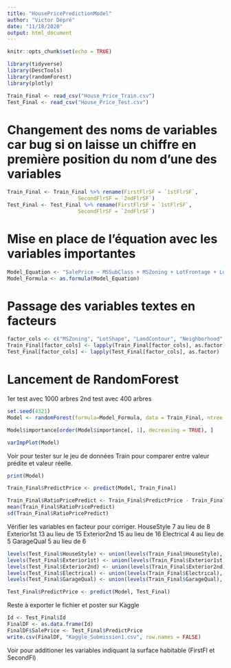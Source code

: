 ```yaml
---
title: "HousePricePredictionModel"
author: "Victor Dépré"
date: "11/18/2020"
output: html_document
---
```


```r
knitr::opts_chunk$set(echo = TRUE)
```

```r
library(tidyverse)
library(DescTools)
library(randomForest)
library(plotly)
```

```r
Train_Final <- read_csv("House_Price_Train.csv")
Test_Final <- read_csv("House_Price_Test.csv")
```

# Changement des noms de variables car bug si on laisse un chiffre en première position du nom d'une des variables

```r
Train_Final <- Train_Final %>% rename(FirstFlrSF = `1stFlrSF`,
                       SecondFlrSF = `2ndFlrSF`)
Test_Final <- Test_Final %>% rename(FirstFlrSF = `1stFlrSF`,
                       SecondFlrSF = `2ndFlrSF`)
```

# Mise en place de l'équation avec les variables importantes

```r
Model_Equation <- "SalePrice ~ MSSubClass + MSZoning + LotFrontage + LotArea + LotShape + LandContour +   Neighborhood + BldgType + HouseStyle + OverallQual  + OverallCond + YearBuilt + YearRemodAdd  + Exterior1st + Exterior2nd +  MasVnrType + MasVnrArea + ExterQual + Foundation + BsmtQual + BsmtCond + BsmtFinType1 + BsmtFinSF1 + BsmtFinType2 + BsmtUnfSF + TotalBsmtSF +  HeatingQC + CentralAir + Electrical + FirstFlrSF + SecondFlrSF + GrLivArea + BsmtFullBath + FullBath + HalfBath + BedroomAbvGr + KitchenAbvGr + KitchenQual + TotRmsAbvGrd + Functional + Fireplaces + FireplaceQu + GarageType + GarageFinish + GarageCars + GarageArea + GarageQual + GarageCond + PavedDrive + WoodDeckSF + OpenPorchSF + SaleCondition"
Model_Formula <- as.formula(Model_Equation) 
```

# Passage des variables textes en facteurs

```r
factor_cols <- c("MSZoning", "LotShape", "LandContour", "Neighborhood", "BldgType", "HouseStyle", "Exterior1st", "Exterior2nd", "MasVnrType", "ExterQual", "Foundation", "BsmtQual", "BsmtCond", "BsmtFinType1", "BsmtFinType2", "HeatingQC", "CentralAir", "Electrical", "KitchenQual", "Functional", "FireplaceQu", "GarageType", "GarageFinish", "GarageQual", "GarageCond", "PavedDrive", "SaleCondition") # GarageYrBlt retiré car trop de catégories au sein de la variable
Train_Final[factor_cols] <- lapply(Train_Final[factor_cols], as.factor)
Test_Final[factor_cols] <- lapply(Test_Final[factor_cols], as.factor)
```

# Lancement de RandomForest

1er test avec 1000 arbres
2nd test avec 400 arbres

```r
set.seed(4321)
Model <- randomForest(formula=Model_Formula, data = Train_Final, ntree = 400)
```

```r
Model$importance[order(Model$importance[, 1], decreasing = TRUE), ]
```

```r
varImpPlot(Model)
```

Voir pour tester sur le jeu de données Train pour comparer entre valeur prédite et valeur réelle.

```r
print(Model)
```

```r
Train_Final$PredictPrice <- predict(Model, Train_Final)
```

```r
Train_Final$RatioPricePredict <- Train_Final$PredictPrice - Train_Final$SalePrice
mean(Train_Final$RatioPricePredict)
sd(Train_Final$RatioPricePredict)
```

Vérifier les variables en facteur pour corriger.
HouseStyle 7 au lieu de 8
Exterior1st 13 au lieu de 15
Exterior2nd 15 au lieu de 16
Electrical 4 au lieu de 5
GarageQual 5 au lieu de 6

```r
levels(Test_Final$HouseStyle) <- union(levels(Train_Final$HouseStyle), levels(Test_Final$HouseStyle))
levels(Test_Final$Exterior1st) <- union(levels(Train_Final$Exterior1st), levels(Test_Final$Exterior1st))
levels(Test_Final$Exterior2nd) <- union(levels(Train_Final$Exterior2nd), levels(Test_Final$Exterior2nd))
levels(Test_Final$Electrical) <- union(levels(Train_Final$Electrical), levels(Test_Final$Electrical))
levels(Test_Final$GarageQual) <- union(levels(Train_Final$GarageQual), levels(Test_Final$GarageQual))
```

```r
Test_Final$PredictPrice <- predict(Model, Test_Final)
```
Reste à exporter le fichier et poster sur Kaggle

```r
Id <- Test_Final$Id
FinalDF <- as.data.frame(Id)
FinalDF$SalePrice <- Test_Final$PredictPrice
write.csv(FinalDF, "Kaggle_Submission1.csv", row.names = FALSE)
```

Voir pour additioner les variables indiquant la surface habitable (FirstFl et SecondFl)